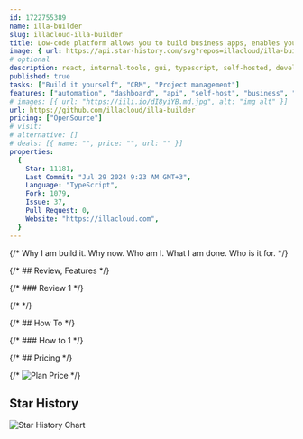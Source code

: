 ```yaml
---
id: 1722755389
name: illa-builder
slug: illacloud-illa-builder
title: Low-code platform allows you to build business apps, enables you to quickly create internal tools such as dashboard, crud app, admin panel, crm, cms, etc. Supports PostgreSQL, MySQL, Supabase, GraphQL, MongoDB, MSSQL, Rest API, Hugging Face, Redis, etc. Automate workflows with schedule or webhook. Open source Retool.
image: { url: https://api.star-history.com/svg?repos=illacloud/illa-builder }
# optional
description: react, internal-tools, gui, typescript, self-hosted, developer-tools, crud-application, hacktoberfest, low-code, app-builder, internal-tool, low-code-development-platform, lowcode, developer-tool, internal-development, aiagent,  ,
published: true
tasks: ["Build it yourself", "CRM", "Project management"]
features: ["automation", "dashboard", "api", "self-host", "business", "productivity", "management"]
# images: [{ url: "https://iili.io/dI8yiYB.md.jpg", alt: "img alt" }]
url: https://github.com/illacloud/illa-builder
pricing: ["OpenSource"]
# visit:
# alternative: []
# deals: [{ name: "", price: "", url: "" }]
properties:
  {
    Star: 11181,
    Last Commit: "Jul 29 2024 9:23 AM GMT+3",
    Language: "TypeScript",
    Fork: 1079,
    Issue: 37,
    Pull Request: 0,
    Website: "https://illacloud.com",
  }
---
```


{/* Why I am build it. Why now. Who am I. What I am done. Who is it for. */}

{/* ## Review, Features */}

{/* ### Review 1 */}

{/* <DetailYoutube videoId="" startTime={0} /> */}

{/* ## How To */}

{/* ### How to 1 */}

{/* ## Pricing */}

{/* <Img src="" alt="Plan Price" /> */}

## Star History

![Star History Chart](https://api.star-history.com/svg?repos=illacloud/illa-builder)
